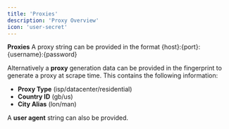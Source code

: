 ```yaml
---
title: 'Proxies'
description: 'Proxy Overview'
icon: 'user-secret'
---
```


**Proxies**
A proxy string can be provided in the format {host}:{port}:{username}:{password}

Alternatively a **proxy** generation data can be provided in the fingerprint to generate a proxy at scrape time.
This contains the following information:
 - **Proxy Type** (isp/datacenter/residential)
 - **Country ID** (gb/us)
 - **City Alias** (lon/man)

A **user agent** string can also be provided.
